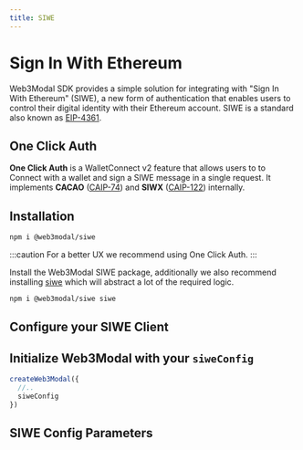 ```yaml
---
title: SIWE
---
```



# Sign In With Ethereum

Web3Modal SDK provides a simple solution for integrating with "Sign In With Ethereum" (SIWE), a new form of authentication that enables users to control their digital identity with their Ethereum account.
SIWE is a standard also known as [EIP-4361](https://docs.login.xyz/general-information/siwe-overview/eip-4361).

## One Click Auth

**One Click Auth** is a WalletConnect v2 feature that allows users to to Connect with a wallet and sign a SIWE message in a single request.
 It implements **CACAO** ([CAIP-74](https://chainagnostic.org/CAIPs/caip-74)) and **SIWX** ([CAIP-122](https://chainagnostic.org/CAIPs/caip-122)) internally.

## Installation

<Tabs>
<TabItem value="one-click-auth" label="One Click Auth">

```bash npm2yarn
npm i @web3modal/siwe
```

</TabItem>
<TabItem value="legacy" label="Legacy">

:::caution
For a better UX we recommend using One Click Auth.
:::

Install the Web3Modal SIWE package, additionally we also recommend installing [siwe](https://docs.login.xyz/) which will abstract a lot of the required logic.

```bash npm2yarn
npm i @web3modal/siwe siwe
```

</TabItem>
</Tabs>

## Configure your SIWE Client

<SiweCode />

## Initialize Web3Modal with your `siweConfig`

```ts
createWeb3Modal({
  //..
  siweConfig
})
```

## SIWE Config Parameters

<SiweParams />
